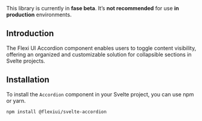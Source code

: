 

<PreviewCard rounded outlined>
 <BasicExample client:load/>
</PreviewCard>

<Alert client:load severity="warning">
  <span>This library is currently in <strong>fase beta</strong>. It’s <strong>not recommended</strong> for use <strong>in production</strong> environments.</span>
</Alert>

## Introduction

The Flexi UI Accordion component enables users to toggle content visibility, offering an organized and customizable solution for collapsible sections in Svelte projects.

## Installation

To install the `Accordion` component in your Svelte project, you can use npm or yarn.

```bash
npm install @flexiui/svelte-accordion
```

<PreviewCard rounded outlined>
 <BasicExample client:load />
</PreviewCard>

<Code code={BasicExampleRaw} lang="svelte" />